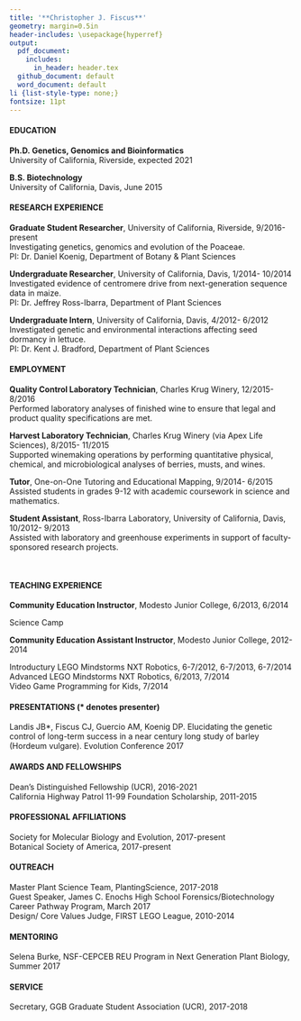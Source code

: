 ```yaml
---
title: '**Christopher J. Fiscus**'
geometry: margin=0.5in
header-includes: \usepackage{hyperref}
output:
  pdf_document:
    includes:
      in_header: header.tex
  github_document: default
  word_document: default
li {list-style-type: none;}
fontsize: 11pt
---
```

\begin{center}
Graduate Student Researcher\\
Department of Botany and Plant Sciences, University of California, Riverside\\
\href{mailto:cfisc004@ucr.edu}{cfisc004@ucr.edu} • \href{https://linkedin.com/in/cjfiscus}{LinkedIn} • \href{https://github.com/cjfiscus}{GitHub}• \href{https://twitter.com/cjfiscu}{@cjfiscu}
\end{center}

#### EDUCATION
**Ph.D. Genetics, Genomics and Bioinformatics**  
University of California, Riverside, expected 2021

**B.S. Biotechnology**  
University of California, Davis, June 2015

#### RESEARCH EXPERIENCE
**Graduate Student Researcher**, University of California, Riverside, 9/2016-present  
Investigating genetics, genomics and evolution of the Poaceae.  
PI: Dr. Daniel Koenig, Department of Botany & Plant Sciences  

**Undergraduate Researcher**, University of California, Davis, 1/2014- 10/2014  
Investigated evidence of centromere drive from next-generation sequence data in maize.  
PI: Dr. Jeffrey Ross-Ibarra, Department of Plant Sciences  

**Undergraduate Intern**, University of California, Davis, 4/2012- 6/2012  
Investigated genetic and environmental interactions affecting seed dormancy in lettuce.  
PI: Dr. Kent J. Bradford, Department of Plant Sciences  

#### EMPLOYMENT

**Quality Control Laboratory Technician**, Charles Krug Winery, 12/2015- 8/2016  
Performed laboratory analyses of finished wine to ensure that legal and product quality specifications are met.  

**Harvest Laboratory Technician**, Charles Krug Winery (via Apex Life Sciences), 8/2015- 11/2015  
Supported winemaking operations by performing quantitative physical, chemical, and microbiological analyses of berries, musts, and wines.  

**Tutor**, One-on-One Tutoring and Educational Mapping, 9/2014- 6/2015  
Assisted students in grades 9-12 with academic coursework in science and mathematics.  

**Student Assistant**, Ross-Ibarra Laboratory, University of California, Davis, 10/2012- 9/2013  
Assisted with laboratory and greenhouse experiments in support of faculty-sponsored research projects.

\


#### TEACHING EXPERIENCE  
**Community Education Instructor**, Modesto Junior College, 6/2013, 6/2014 

Science Camp  

**Community Education Assistant Instructor**, Modesto Junior College, 2012-2014
    
Introductury LEGO Mindstorms NXT Robotics, 6-7/2012, 6-7/2013, 6-7/2014   
Advanced LEGO Mindstorms NXT Robotics, 6/2013, 7/2014  
Video Game Programming for Kids, 7/2014  

#### PRESENTATIONS (* denotes presenter)
Landis JB*, Fiscus CJ, Guercio AM, Koenig DP. Elucidating the genetic control of long-term success in a near century long study of barley (Hordeum vulgare). Evolution Conference 2017

#### AWARDS AND FELLOWSHIPS
Dean's Distinguished Fellowship (UCR), 2016-2021  
California Highway Patrol 11-99 Foundation Scholarship, 2011-2015

#### PROFESSIONAL AFFILIATIONS
Society for Molecular Biology and Evolution, 2017-present  
Botanical Society of America, 2017-present

#### OUTREACH
Master Plant Science Team, PlantingScience, 2017-2018  
Guest Speaker, James C. Enochs High School Forensics/Biotechnology Career Pathway Program, March 2017  
Design/ Core Values Judge, FIRST LEGO League, 2010-2014  

#### MENTORING
Selena Burke, NSF-CEPCEB REU Program in Next Generation Plant Biology, Summer 2017  

#### SERVICE
Secretary, GGB Graduate Student Association (UCR), 2017-2018
